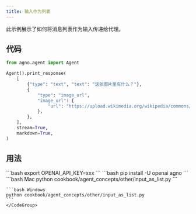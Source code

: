 ```yaml
---
title: 输入作为列表
---
```


此示例展示了如何将消息列表作为输入传递给代理。

## 代码

```python cookbook/agent_concepts/other/input_as_list.py
from agno.agent import Agent

Agent().print_response(
    [
        {"type": "text", "text": "这张图片里有什么？"},
        {
            "type": "image_url",
            "image_url": {
                "url": "https://upload.wikimedia.org/wikipedia/commons/thumb/d/dd/Gfp-wisconsin-madison-the-nature-boardwalk.jpg/2560px-Gfp-wisconsin-madison-the-nature-boardwalk.jpg",
            },
        },
    ],
    stream=True,
    markdown=True,
)
```

## 用法

<Steps>
  <Snippet file="create-venv-step.mdx" />

  <Step title="设置你的 API 密钥">
    ```bash
    export OPENAI_API_KEY=xxx
    ```
  </Step>

  <Step title="安装库">
    ```bash
    pip install -U openai agno
    ```
  </Step>

  <Step title="运行代理">
    <CodeGroup>
    ```bash Mac
    python cookbook/agent_concepts/other/input_as_list.py
    ```

    ```bash Windows
    python cookbook/agent_concepts/other/input_as_list.py
    ```
    </CodeGroup>
  </Step>
</Steps>